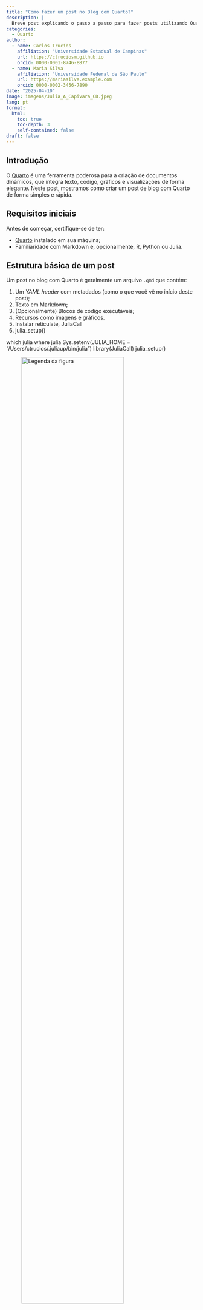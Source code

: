 ```yaml
---
title: "Como fazer um post no Blog com Quarto?"
description: |
  Breve post explicando o passo a passo para fazer posts utilizando Quarto.
categories:
  - Quarto
author:
  - name: Carlos Trucíos
    affiliation: "Universidade Estadual de Campinas"
    url: https://ctruciosm.github.io
    orcid: 0000-0001-8746-8877
  - name: Maria Silva
    affiliation: "Universidade Federal de São Paulo"
    url: https://mariasilva.example.com
    orcid: 0000-0002-3456-7890
date: "2025-04-10"
image: imagens/Julia_A_Capivara_CD.jpeg
lang: pt
format:
  html:
    toc: true
    toc-depth: 3
    self-contained: false
draft: false
---
```


## Introdução

O [Quarto](https://quarto.org) é uma ferramenta poderosa para a criação de documentos dinâmicos, que integra texto, código, gráficos e visualizações de forma elegante. Neste post, mostramos como criar um post de blog com Quarto de forma simples e rápida.

## Requisitos iniciais

Antes de começar, certifique-se de ter:

- [Quarto](https://quarto.org/docs/get-started/) instalado em sua máquina;
- Familiaridade com Markdown e, opcionalmente, R, Python ou Julia.


## Estrutura básica de um post

Um post no blog com Quarto é geralmente um arquivo `.qmd` que contém:

1. Um _YAML header_ com metadados (como o que você vê no início deste post);
2. Texto em Markdown;
3. (Opcionalmente) Blocos de código executáveis;
4. Recursos como imagens e gráficos.
5. Instalar reticulate, JuliaCall
6. julia_setup()



which julia
where julia
Sys.setenv(JULIA_HOME = "/Users/ctrucios/.juliaup/bin/julia")
library(JuliaCall)
julia_setup()


::: center
![Legenda da figura](imagens/Capi_2.jpeg){width=80%}
:::




### Incluindo código


```r
rnorm(5)
```



```python
2+2
```


```julia
2*2
```



### Formulas

Seguir o formato latex:

$$Y_t = \sqrt{262} \times \beta_1 X_t + \epsilon_t$$


### Blocos



::: {.callout-note icon=false}
### Teste

jsbjhbxjhsbd


:::